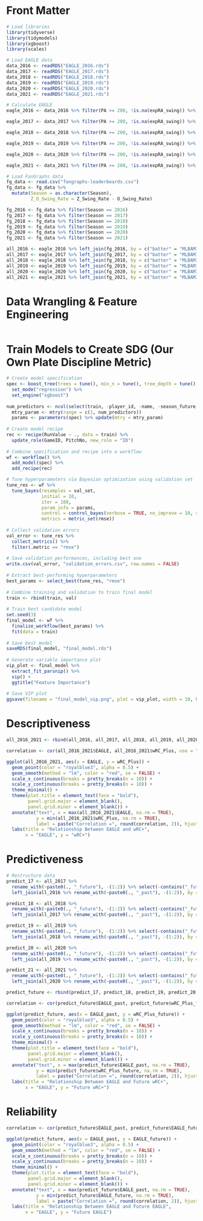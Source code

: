 # Front Matter

```r
# Load libraries
library(tidyverse)
library(tidymodels)
library(xgboost)
library(scales)

# Load EAGLE data
data_2016 <- readRDS("EAGLE_2016.rds")
data_2017 <- readRDS("EAGLE_2017.rds")
data_2018 <- readRDS("EAGLE_2018.rds")
data_2019 <- readRDS("EAGLE_2019.rds")
data_2020 <- readRDS("EAGLE_2020.rds")
data_2021 <- readRDS("EAGLE_2021.rds")

# Calculate EAGLE
eagle_2016 <- data_2016 %>% filter(PA >= 200, !is.na(expRA_swing)) %>% group_by(batter, Name) %>% summarize(year = first(season.x), runs_lost = sum(runs_lost_bad_dec) / sum(abs_eRA_s), wRA = sum(ifelse(swing == 1, expRA_swing, -expRA_swing)), EAGLE = wRA / n(), avg = first(BA), obp = first(OBP), ops = first(OPS),  kperc = first(SO.x) / first(PA), bbperc = first(BB.x) / first(PA), perc_swing_out_zone = sum(ifelse(strike_prob < .3 & swing == 1, 1, 0)) / sum(ifelse(strike_prob < .3, 1, 0)))

eagle_2017 <- data_2017 %>% filter(PA >= 200, !is.na(expRA_swing)) %>% group_by(batter, Name) %>% summarize(year = first(season.x), runs_lost = sum(runs_lost_bad_dec) / sum(abs_eRA_s), wRA = sum(ifelse(swing == 1, expRA_swing, -expRA_swing)), EAGLE = wRA / n(), avg = first(BA), obp = first(OBP), ops = first(OPS),  kperc = first(SO.x) / first(PA), bbperc = first(BB.x) / first(PA), perc_swing_out_zone = sum(ifelse(strike_prob < .3 & swing == 1, 1, 0)) / sum(ifelse(strike_prob < .3, 1, 0)))

eagle_2018 <- data_2018 %>% filter(PA >= 200, !is.na(expRA_swing)) %>% group_by(batter, Name) %>% summarize(year = first(season.x), runs_lost = sum(runs_lost_bad_dec) / sum(abs_eRA_s), wRA = sum(ifelse(swing == 1, expRA_swing, -expRA_swing)), EAGLE = wRA / n(), avg = first(BA), obp = first(OBP), ops = first(OPS),  kperc = first(SO.x) / first(PA), bbperc = first(BB.x) / first(PA), perc_swing_out_zone = sum(ifelse(strike_prob < .3 & swing == 1, 1, 0)) / sum(ifelse(strike_prob < .3, 1, 0)))

eagle_2019 <- data_2019 %>% filter(PA >= 200, !is.na(expRA_swing)) %>% group_by(batter, Name) %>% summarize(year = first(season.x), runs_lost = sum(runs_lost_bad_dec) / sum(abs_eRA_s), wRA = sum(ifelse(swing == 1, expRA_swing, -expRA_swing)), EAGLE = wRA / n(), avg = first(BA), obp = first(OBP), ops = first(OPS),  kperc = first(SO.x) / first(PA), bbperc = first(BB.x) / first(PA), perc_swing_out_zone = sum(ifelse(strike_prob < .3 & swing == 1, 1, 0)) / sum(ifelse(strike_prob < .3, 1, 0)))

eagle_2020 <- data_2020 %>% filter(PA >= 200, !is.na(expRA_swing)) %>% group_by(batter, Name) %>% summarize(year = first(season.x), runs_lost = sum(runs_lost_bad_dec) / sum(abs_eRA_s), wRA = sum(ifelse(swing == 1, expRA_swing, -expRA_swing)), EAGLE = wRA / n(), avg = first(BA), obp = first(OBP), ops = first(OPS),  kperc = first(SO.x) / first(PA), bbperc = first(BB.x) / first(PA), perc_swing_out_zone = sum(ifelse(strike_prob < .3 & swing == 1, 1, 0)) / sum(ifelse(strike_prob < .3, 1, 0)))

eagle_2021 <- data_2021 %>% filter(PA >= 200, !is.na(expRA_swing)) %>% group_by(batter, Name) %>% summarize(year = first(season.x), runs_lost = sum(runs_lost_bad_dec) / sum(abs_eRA_s), wRA = sum(ifelse(swing == 1, expRA_swing, -expRA_swing)), EAGLE = wRA / n(), avg = first(BA), obp = first(OBP), ops = first(OPS),  kperc = first(SO.x) / first(PA), bbperc = first(BB.x) / first(PA), perc_swing_out_zone = sum(ifelse(strike_prob < .3 & swing == 1, 1, 0)) / sum(ifelse(strike_prob < .3, 1, 0)))

# Load FanGraphs data
fg_data <- read.csv("fangraphs-leaderboards.csv")
fg_data <- fg_data %>%
  mutate(Season = as.character(Season),
         Z_O_Swing_Rate = Z_Swing_Rate - O_Swing_Rate)

fg_2016 <- fg_data %>% filter(Season == 2016)
fg_2017 <- fg_data %>% filter(Season == 2017)
fg_2018 <- fg_data %>% filter(Season == 2018)
fg_2019 <- fg_data %>% filter(Season == 2019)
fg_2020 <- fg_data %>% filter(Season == 2020)
fg_2021 <- fg_data %>% filter(Season == 2021)

all_2016 <- eagle_2016 %>% left_join(fg_2016, by = c("batter" = "MLBAMID", "year" = "Season")) %>% drop_na()
all_2017 <- eagle_2017 %>% left_join(fg_2017, by = c("batter" = "MLBAMID", "year" = "Season")) %>% drop_na()
all_2018 <- eagle_2018 %>% left_join(fg_2018, by = c("batter" = "MLBAMID", "year" = "Season")) %>% drop_na()
all_2019 <- eagle_2019 %>% left_join(fg_2019, by = c("batter" = "MLBAMID", "year" = "Season")) %>% drop_na()
all_2020 <- eagle_2020 %>% left_join(fg_2020, by = c("batter" = "MLBAMID", "year" = "Season")) %>% drop_na()
all_2021 <- eagle_2021 %>% left_join(fg_2021, by = c("batter" = "MLBAMID", "year" = "Season")) %>% drop_na()
```

# Data Wrangling & Feature Engineering

```r

```

# Train Models to Create SDG (Our Own Plate Discipline Metric)

```r
# Create model specification
spec <- boost_tree(trees = tune(), min_n = tune(), tree_depth = tune(), learn_rate = tune(), sample_size = tune(), mtry = tune()) %>%
  set_mode("regression") %>%
  set_engine("xgboost")
    
num_predictors <- ncol(select(train, -player_id, -name, -season_future, -fip_minus_future))
  mtry_param <- mtry(range = c(1, num_predictors))
  params <- parameters(spec) %>% update(mtry = mtry_param)
  
# Create model recipe
rec <- recipe(RunValue ~ ., data = train) %>%
  update_role(GameID, PitchNo, new_role = "ID")
  
# Combine specification and recipe into a workflow
wf <- workflow() %>%
  add_model(spec) %>%
  add_recipe(rec)
```

```r
# Tune hyperparameters via Bayesian optimization using validation set
tune_res <- wf %>%
  tune_bayes(resamples = val_set,
             initial = 10,
             iter = 100,
             param_info = params,
             control = control_bayes(verbose = TRUE, no_improve = 10, seed = 3),
             metrics = metric_set(rmse))
  
# Collect validation errors
val_error <- tune_res %>%
  collect_metrics() %>%
  filter(.metric == "rmse")
  
# Save validation performances, including best one
write.csv(val_error, "validation_errors.csv", row.names = FALSE)
  
# Extract best-performing hyperparameters
best_params <- select_best(tune_res, "rmse")
  
# Combine training and validation to train final model
train <- rbind(train, val)
  
# Train best candidate model
set.seed(3)
final_model <- wf %>%
  finalize_workflow(best_params) %>%
  fit(data = train)
  
# Save best model
saveRDS(final_model, "final_model.rds")
  
# Generate variable importance plot
vip_plot <- final_model %>% 
  extract_fit_parsnip() %>% 
  vip() +
  ggtitle("Feature Importance")
    
# Save VIP plot
ggsave(filename = "final_model_vip.png", plot = vip_plot, width = 10, height = 8, dpi = 300)
```

# Descriptiveness

```r
all_2016_2021 <- rbind(all_2016, all_2017, all_2018, all_2019, all_2020, all_2021)
```

```r
correlation <- cor(all_2016_2021$EAGLE, all_2016_2021$wRC_Plus, use = "complete.obs")

ggplot(all_2016_2021, aes(x = EAGLE, y = wRC_Plus)) +
  geom_point(color = "royalblue3", alpha = 0.5) +
  geom_smooth(method = "lm", color = "red", se = FALSE) +
  scale_x_continuous(breaks = pretty_breaks(n = 10)) +
  scale_y_continuous(breaks = pretty_breaks(n = 10)) +
  theme_minimal() +
  theme(plot.title = element_text(face = "bold"),
        panel.grid.major = element_blank(),
        panel.grid.minor = element_blank()) +
  annotate("text", x = max(all_2016_2021$EAGLE, na.rm = TRUE),
           y = min(all_2016_2021$wRC_Plus, na.rm = TRUE), 
           label = paste("Correlation =", round(correlation, 2)), hjust = 1, vjust = 0) +
  labs(title = "Relationship Between EAGLE and wRC+",
       x = "EAGLE", y = "wRC+")
```

# Predictiveness

```r
# Restructure data
predict_17 <- all_2017 %>%
  rename_with(~paste0(., "_future"), -(1:2)) %>% select(-contains("_future"), year_future, EAGLE_future, wRC_Plus_future) %>%
  left_join(all_2016 %>% rename_with(~paste0(., "_past"), -(1:2)), by = c("batter", "Name"))

predict_18 <- all_2018 %>%
  rename_with(~paste0(., "_future"), -(1:2)) %>% select(-contains("_future"), year_future, EAGLE_future, wRC_Plus_future) %>%
  left_join(all_2017 %>% rename_with(~paste0(., "_past"), -(1:2)), by = c("batter", "Name"))

predict_19 <- all_2019 %>%
  rename_with(~paste0(., "_future"), -(1:2)) %>% select(-contains("_future"), year_future, EAGLE_future, wRC_Plus_future) %>%
  left_join(all_2018 %>% rename_with(~paste0(., "_past"), -(1:2)), by = c("batter", "Name"))

predict_20 <- all_2020 %>%
  rename_with(~paste0(., "_future"), -(1:2)) %>% select(-contains("_future"), year_future, EAGLE_future, wRC_Plus_future) %>%
  left_join(all_2019 %>% rename_with(~paste0(., "_past"), -(1:2)), by = c("batter", "Name"))

predict_21 <- all_2021 %>%
  rename_with(~paste0(., "_future"), -(1:2)) %>% select(-contains("_future"), year_future, EAGLE_future, wRC_Plus_future) %>%
  left_join(all_2020 %>% rename_with(~paste0(., "_past"), -(1:2)), by = c("batter", "Name"))

predict_future <- rbind(predict_17, predict_18, predict_19, predict_20, predict_21)
```

```r
correlation <- cor(predict_future$EAGLE_past, predict_future$wRC_Plus_future, use = "complete.obs")

ggplot(predict_future, aes(x = EAGLE_past, y = wRC_Plus_future)) +
  geom_point(color = "royalblue3", alpha = 0.5) +
  geom_smooth(method = "lm", color = "red", se = FALSE) +
  scale_x_continuous(breaks = pretty_breaks(n = 10)) +
  scale_y_continuous(breaks = pretty_breaks(n = 10)) +
  theme_minimal() +
  theme(plot.title = element_text(face = "bold"),
        panel.grid.major = element_blank(),
        panel.grid.minor = element_blank()) +
  annotate("text", x = max(predict_future$EAGLE_past, na.rm = TRUE),
           y = min(predict_future$wRC_Plus_future, na.rm = TRUE), 
           label = paste("Correlation =", round(correlation, 2)), hjust = 1, vjust = 0) +
  labs(title = "Relationship Between EAGLE and Future wRC+",
       x = "EAGLE", y = "Future wRC+")
```

# Reliability

```r
correlation <- cor(predict_future$EAGLE_past, predict_future$EAGLE_future, use = "complete.obs")

ggplot(predict_future, aes(x = EAGLE_past, y = EAGLE_future)) +
  geom_point(color = "royalblue3", alpha = 0.5) +
  geom_smooth(method = "lm", color = "red", se = FALSE) +
  scale_x_continuous(breaks = pretty_breaks(n = 10)) +
  scale_y_continuous(breaks = pretty_breaks(n = 10)) +
  theme_minimal() +
  theme(plot.title = element_text(face = "bold"),
        panel.grid.major = element_blank(),
        panel.grid.minor = element_blank()) +
  annotate("text", x = max(predict_future$EAGLE_past, na.rm = TRUE),
           y = min(predict_future$EAGLE_future, na.rm = TRUE), 
           label = paste("Correlation =", round(correlation, 2)), hjust = 1, vjust = 0) +
  labs(title = "Relationship Between EAGLE and Future EAGLE",
       x = "EAGLE", y = "Future EAGLE")
```





